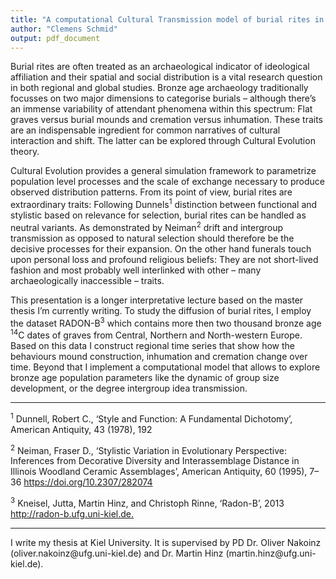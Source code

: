 ```yaml
---
title: "A computational Cultural Transmission model of burial rites in Central, Northern and North-western Europe"
author: "Clemens Schmid"
output: pdf_document
---
```


Burial rites are often treated as an archaeological indicator of ideological affiliation and their spatial and social distribution is a vital research question in both regional and global studies. Bronze age archaeology traditionally focusses on two major dimensions to categorise burials -- although there's an immense variability of attendant phenomena within this spectrum: Flat graves versus burial mounds and cremation versus inhumation. These traits are an indispensable ingredient for common narratives of cultural interaction and shift. The latter can be explored through Cultural Evolution theory.

Cultural Evolution provides a general simulation framework to parametrize population level processes and the scale of exchange necessary to produce observed distribution patterns. From its point of view, burial rites are extraordinary traits: Following Dunnels^1^ distinction between functional and stylistic based on relevance for selection, burial rites can be handled as neutral variants. As demonstrated by Neiman^2^ drift and intergroup transmission as opposed to natural selection should therefore be the decisive processes for their expansion. On the other hand funerals touch upon personal loss and profound religious beliefs: They are not short-lived fashion and most probably well interlinked with other -- many archaeologically inaccessible -- traits.

This presentation is a longer interpretative lecture based on the master thesis I'm currently writing. To study the diffusion of burial rites, I employ the dataset RADON-B^3^ which contains more then two thousand bronze age ^14^C dates of graves from Central, Northern and North-western Europe. Based on this data I construct regional time series that show how the behaviours mound construction, inhumation and cremation change over time. Beyond that I implement a computational model that allows to explore bronze age population parameters like the dynamic of group size development, or the degree intergroup idea transmission.

***

^1^ Dunnell, Robert C., ‘Style and Function: A Fundamental Dichotomy’, American Antiquity, 43 (1978), 192
 
^2^ Neiman, Fraser D., ‘Stylistic Variation in Evolutionary Perspective: Inferences from Decorative Diversity and Interassemblage Distance in Illinois Woodland Ceramic Assemblages’, American Antiquity, 60 (1995), 7–36 <https://doi.org/10.2307/282074>

^3^ Kneisel, Jutta, Martin Hinz, and Christoph Rinne, ‘Radon-B’, 2013 <http://radon-b.ufg.uni-kiel.de.>

***

I write my thesis at Kiel University. It is supervised by PD Dr. Oliver Nakoinz (oliver.nakoinz@ufg.uni-kiel.de) and Dr. Martin Hinz (martin.hinz@ufg.uni-kiel.de).
